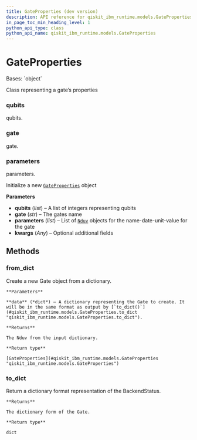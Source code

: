 ```yaml
---
title: GateProperties (dev version)
description: API reference for qiskit_ibm_runtime.models.GateProperties in the dev version of qiskit-ibm-runtime
in_page_toc_min_heading_level: 1
python_api_type: class
python_api_name: qiskit_ibm_runtime.models.GateProperties
---
```


# GateProperties

<Class id="qiskit_ibm_runtime.models.GateProperties" isDedicatedPage={true} github="https://github.com/Qiskit/qiskit-ibm-runtime/tree/main/qiskit_ibm_runtime/models/backend_properties.py#L92-L163" signature="GateProperties(qubits, gate, parameters, **kwargs)" modifiers="class">
  Bases: `object`

  Class representing a gate’s properties

  ### qubits

  <Attribute id="qiskit_ibm_runtime.models.GateProperties.qubits">
    qubits.
  </Attribute>

  ### gate

  <Attribute id="qiskit_ibm_runtime.models.GateProperties.gate">
    gate.
  </Attribute>

  ### parameters

  <Attribute id="qiskit_ibm_runtime.models.GateProperties.parameters">
    parameters.
  </Attribute>

  Initialize a new [`GateProperties`](#qiskit_ibm_runtime.models.GateProperties "qiskit_ibm_runtime.models.GateProperties") object

  **Parameters**

  *   **qubits** (*list*) – A list of integers representing qubits
  *   **gate** (*str*) – The gates name
  *   **parameters** (*list*) – List of [`Nduv`](models-nduv "qiskit_ibm_runtime.models.Nduv") objects for the name-date-unit-value for the gate
  *   **kwargs** (*Any*) – Optional additional fields

  ## Methods

  ### from\_dict

  <Function id="qiskit_ibm_runtime.models.GateProperties.from_dict" github="https://github.com/Qiskit/qiskit-ibm-runtime/tree/main/qiskit_ibm_runtime/models/backend_properties.py#L125-L143" signature="from_dict(data)" modifiers="classmethod">
    Create a new Gate object from a dictionary.

    **Parameters**

    **data** (*dict*) – A dictionary representing the Gate to create. It will be in the same format as output by [`to_dict()`](#qiskit_ibm_runtime.models.GateProperties.to_dict "qiskit_ibm_runtime.models.GateProperties.to_dict").

    **Returns**

    The Nduv from the input dictionary.

    **Return type**

    [GateProperties](#qiskit_ibm_runtime.models.GateProperties "qiskit_ibm_runtime.models.GateProperties")
  </Function>

  ### to\_dict

  <Function id="qiskit_ibm_runtime.models.GateProperties.to_dict" github="https://github.com/Qiskit/qiskit-ibm-runtime/tree/main/qiskit_ibm_runtime/models/backend_properties.py#L145-L157" signature="to_dict()">
    Return a dictionary format representation of the BackendStatus.

    **Returns**

    The dictionary form of the Gate.

    **Return type**

    dict
  </Function>
</Class>

